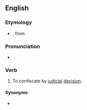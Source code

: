 ==English==

===Etymology===
* {{prefix|ab|judge|lang=en}}, from {{der|en|la|abjudicare}}

===Pronunciation===
* {{a|US}} {{IPA|/ˈæbˌd͡ʒəd͡ʒ/|/æbˈd͡ʒʌd͡ʒ/|lang=en}}

===Verb===
{{en-verb|abjudg}}

# {{lb|en|transitive|legal}} To confiscate by [[judicial]] [[decision]].

====Synonyms====
* {{l|en|abjudicate}}